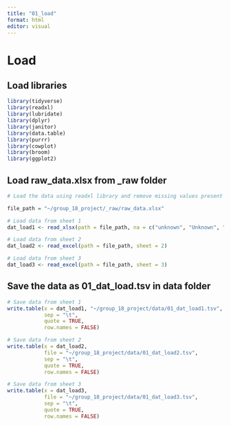 ```yaml
---
title: "01_load"
format: html
editor: visual
---
```


# Load

## Load libraries

```r
library(tidyverse)
library(readxl)
library(lubridate)
library(dplyr)
library(janitor)
library(data.table)
library(purrr)
library(cowplot)
library(broom) 
library(ggplot2)
```

## Load raw_data.xlsx from \_raw folder

```r
# Load the data using readxl library and remove missing values present in different formats

file_path = "~/group_18_project/_raw/raw_data.xlsx"

# Load data from sheet 1
dat_load1 <- read_xlsx(path = file_path, na = c("unknown", "Unknown", "N/A", "Unkown", "unkown", "None", "none", "" ), sheet = 1)

# Load data from sheet 2
dat_load2 <- read_excel(path = file_path, sheet = 2)

# Load data from sheet 3
dat_load3 <- read_excel(path = file_path, sheet = 3)
```

## Save the data as 01_dat_load.tsv in data folder

```r

# Save data from sheet 1 
write.table(x = dat_load1, "~/group_18_project/data/01_dat_load1.tsv", 
            sep = "\t", 
            quote = TRUE,
            row.names = FALSE)

# Save data from sheet 2
write.table(x = dat_load2, 
            file = "~/group_18_project/data/01_dat_load2.tsv", 
            sep = "\t", 
            quote = TRUE,
            row.names = FALSE)

# Save data from sheet 3 
write.table(x = dat_load3, 
            file = "~/group_18_project/data/01_dat_load3.tsv", 
            sep = "\t", 
            quote = TRUE,
            row.names = FALSE)
```
